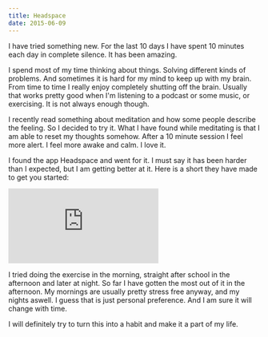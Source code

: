 ```yaml
---
title: Headspace
date: 2015-06-09
---
```


I have tried something new. For the last 10 days I have spent 10 minutes each
day in complete silence. It has been amazing.

I spend most of my time thinking about things. Solving different kinds of
problems. And sometimes it is hard for my mind to keep up with my brain. From
time to time I really enjoy completely shutting off the brain. Usually that
works pretty good when I'm listening to a podcast or some music, or exercising.
It is not always enough though.

I recently read something about meditation and how some people describe the
feeling. So I decided to try it. What I have found while meditating is that I am
able to reset my thoughts somehow. After a 10 minute session I feel more alert.
I feel more awake and calm. I love it.

I found the app Headspace and went for it. I must say it has been harder than I
expected, but I am getting better at it. Here is a short they have made to get
you started:

<iframe
	src="https://www.youtube.com/embed/IoLSRGzZwow"
	frameborder="0"
	allowfullscreen
	class="youtube"
></iframe>

I tried doing the exercise in the morning, straight after school in the
afternoon and later at night. So far I have gotten the most out of it in the
afternoon. My mornings are usually pretty stress free anyway, and my nights
aswell. I guess that is just personal preference. And I am sure it will change
with time.

I will definitely try to turn this into a habit and make it a part of my life.
